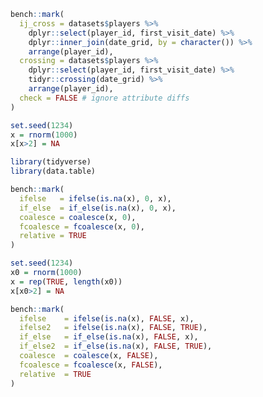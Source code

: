 ```r
bench::mark(
  ij_cross = datasets$players %>% 
    dplyr::select(player_id, first_visit_date) %>%
    dplyr::inner_join(date_grid, by = character()) %>% 
    arrange(player_id),
  crossing = datasets$players %>% 
    dplyr::select(player_id, first_visit_date) %>%
    tidyr::crossing(date_grid) %>% 
    arrange(player_id),
  check = FALSE # ignore attribute diffs
)

set.seed(1234)
x = rnorm(1000)
x[x>2] = NA

library(tidyverse)
library(data.table)

bench::mark(
  ifelse   = ifelse(is.na(x), 0, x),
  if_else  = if_else(is.na(x), 0, x),
  coalesce = coalesce(x, 0), 
  fcoalesce = fcoalesce(x, 0), 
  relative = TRUE
)

set.seed(1234)
x0 = rnorm(1000)
x = rep(TRUE, length(x0))
x[x0>2] = NA

bench::mark(
  ifelse    = ifelse(is.na(x), FALSE, x),
  ifelse2   = ifelse(is.na(x), FALSE, TRUE),
  if_else   = if_else(is.na(x), FALSE, x),
  if_else2  = if_else(is.na(x), FALSE, TRUE),
  coalesce  = coalesce(x, FALSE), 
  fcoalesce = fcoalesce(x, FALSE), 
  relative  = TRUE
)

```

